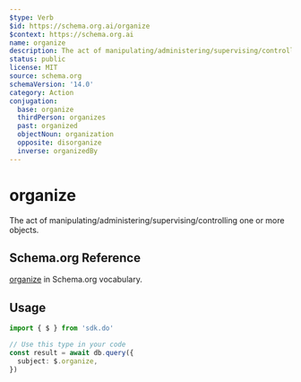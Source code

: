 ```yaml
---
$type: Verb
$id: https://schema.org.ai/organize
$context: https://schema.org.ai
name: organize
description: The act of manipulating/administering/supervising/controlling one or more objects.
status: public
license: MIT
source: schema.org
schemaVersion: '14.0'
category: Action
conjugation:
  base: organize
  thirdPerson: organizes
  past: organized
  objectNoun: organization
  opposite: disorganize
  inverse: organizedBy
---
```


# organize

The act of manipulating/administering/supervising/controlling one or more objects.

## Schema.org Reference

[organize](https://schema.org/OrganizeAction) in Schema.org vocabulary.

## Usage

```typescript
import { $ } from 'sdk.do'

// Use this type in your code
const result = await db.query({
  subject: $.organize,
})
```
